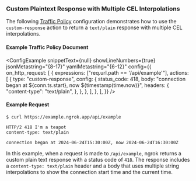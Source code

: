 
### Custom Plaintext Response with Multiple CEL Interpolations

The following [Traffic Policy](/docs/traffic-policy/)
configuration demonstrates how to use the `custom-response` action to return a
`text/plain` response with multiple CEL interpolations.

#### Example Traffic Policy Document

<ConfigExample
	snippetText={null}
	showLineNumbers={true}
	jsonMetastring="{8-17}"
	yamlMetastring="{6-12}"
	config={{
		on_http_request: [
			{
				expressions: ["req.url.path == '/api/example'"],
				actions: [
					{
						type: "custom-response",
						config: {
							status_code: 418,
							body:
								"connection began at ${conn.ts.start}, now ${timestamp(time.now)}",
							headers: {
								"content-type": "text/plain",
							},
						},
					},
				],
			},
		],
	}}
/>

#### Example Request

```shell
$ curl https://example.ngrok.app/api/example
```

```http
HTTP/2 418 I'm a teapot
content-type: text/plain

connection began at 2024-06-24T15:30:00Z, now 2024-06-24T16:30:00Z
```

In this example, when a request is made to `/api/example`, ngrok returns a
custom plain text response with a status code of `418`. The response includes a
`content-type: text/plain` header and a body that uses multiple string
interpolations to show the connection start time and the current time.
